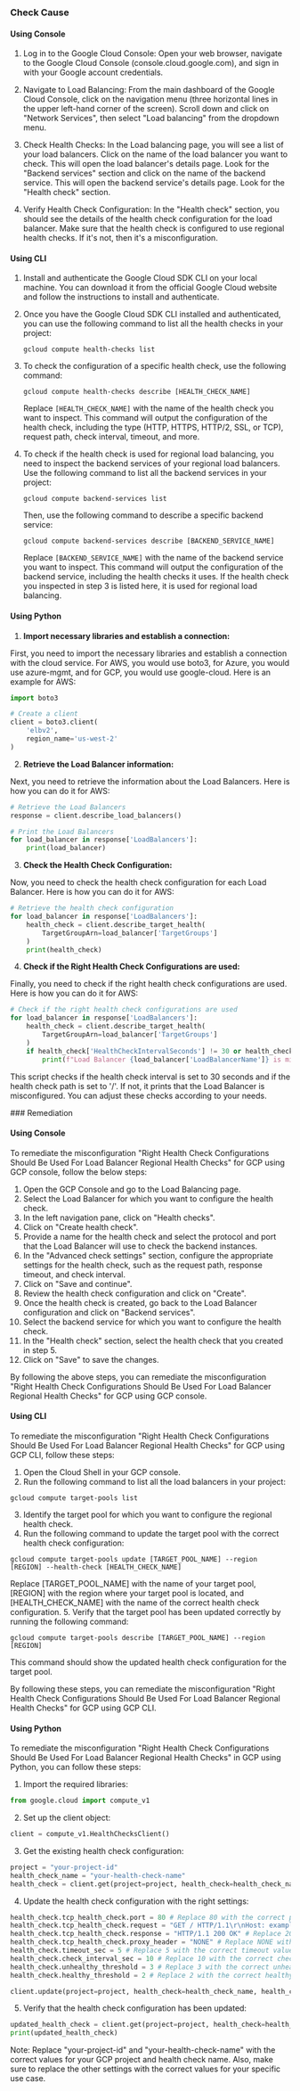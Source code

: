 

<Tabs><Tab title='Cause'>
### Check Cause

#### Using Console

1. Log in to the Google Cloud Console: Open your web browser, navigate to the Google Cloud Console (console.cloud.google.com), and sign in with your Google account credentials.

2. Navigate to Load Balancing: From the main dashboard of the Google Cloud Console, click on the navigation menu (three horizontal lines in the upper left-hand corner of the screen). Scroll down and click on "Network Services", then select "Load balancing" from the dropdown menu.

3. Check Health Checks: In the Load balancing page, you will see a list of your load balancers. Click on the name of the load balancer you want to check. This will open the load balancer's details page. Look for the "Backend services" section and click on the name of the backend service. This will open the backend service's details page. Look for the "Health check" section.

4. Verify Health Check Configuration: In the "Health check" section, you should see the details of the health check configuration for the load balancer. Make sure that the health check is configured to use regional health checks. If it's not, then it's a misconfiguration.

#### Using CLI

1. Install and authenticate the Google Cloud SDK CLI on your local machine. You can download it from the official Google Cloud website and follow the instructions to install and authenticate.

2. Once you have the Google Cloud SDK CLI installed and authenticated, you can use the following command to list all the health checks in your project:

   ```
   gcloud compute health-checks list
   ```

3. To check the configuration of a specific health check, use the following command:

   ```
   gcloud compute health-checks describe [HEALTH_CHECK_NAME]
   ```

   Replace `[HEALTH_CHECK_NAME]` with the name of the health check you want to inspect. This command will output the configuration of the health check, including the type (HTTP, HTTPS, HTTP/2, SSL, or TCP), request path, check interval, timeout, and more.

4. To check if the health check is used for regional load balancing, you need to inspect the backend services of your regional load balancers. Use the following command to list all the backend services in your project:

   ```
   gcloud compute backend-services list
   ```

   Then, use the following command to describe a specific backend service:

   ```
   gcloud compute backend-services describe [BACKEND_SERVICE_NAME]
   ```

   Replace `[BACKEND_SERVICE_NAME]` with the name of the backend service you want to inspect. This command will output the configuration of the backend service, including the health checks it uses. If the health check you inspected in step 3 is listed here, it is used for regional load balancing.

#### Using Python

1. **Import necessary libraries and establish a connection:**

First, you need to import the necessary libraries and establish a connection with the cloud service. For AWS, you would use boto3, for Azure, you would use azure-mgmt, and for GCP, you would use google-cloud. Here is an example for AWS:

```python
import boto3

# Create a client
client = boto3.client(
    'elbv2',
    region_name='us-west-2'
)
```

2. **Retrieve the Load Balancer information:**

Next, you need to retrieve the information about the Load Balancers. Here is how you can do it for AWS:

```python
# Retrieve the Load Balancers
response = client.describe_load_balancers()

# Print the Load Balancers
for load_balancer in response['LoadBalancers']:
    print(load_balancer)
```

3. **Check the Health Check Configuration:**

Now, you need to check the health check configuration for each Load Balancer. Here is how you can do it for AWS:

```python
# Retrieve the health check configuration
for load_balancer in response['LoadBalancers']:
    health_check = client.describe_target_health(
        TargetGroupArn=load_balancer['TargetGroups']
    )
    print(health_check)
```

4. **Check if the Right Health Check Configurations are used:**

Finally, you need to check if the right health check configurations are used. Here is how you can do it for AWS:

```python
# Check if the right health check configurations are used
for load_balancer in response['LoadBalancers']:
    health_check = client.describe_target_health(
        TargetGroupArn=load_balancer['TargetGroups']
    )
    if health_check['HealthCheckIntervalSeconds'] != 30 or health_check['HealthCheckPath'] != '/':
        print(f"Load Balancer {load_balancer['LoadBalancerName']} is misconfigured.")
```

This script checks if the health check interval is set to 30 seconds and if the health check path is set to '/'. If not, it prints that the Load Balancer is misconfigured. You can adjust these checks according to your needs.

</Tab>

<Tab title='Remediation'>
### Remediation

#### Using Console

To remediate the misconfiguration "Right Health Check Configurations Should Be Used For Load Balancer Regional Health Checks" for GCP using GCP console, follow the below steps:

1. Open the GCP Console and go to the Load Balancing page.
2. Select the Load Balancer for which you want to configure the health check.
3. In the left navigation pane, click on "Health checks".
4. Click on "Create health check".
5. Provide a name for the health check and select the protocol and port that the Load Balancer will use to check the backend instances.
6. In the "Advanced check settings" section, configure the appropriate settings for the health check, such as the request path, response timeout, and check interval.
7. Click on "Save and continue".
8. Review the health check configuration and click on "Create".
9. Once the health check is created, go back to the Load Balancer configuration and click on "Backend services".
10. Select the backend service for which you want to configure the health check.
11. In the "Health check" section, select the health check that you created in step 5.
12. Click on "Save" to save the changes.

By following the above steps, you can remediate the misconfiguration "Right Health Check Configurations Should Be Used For Load Balancer Regional Health Checks" for GCP using GCP console.

#### Using CLI

To remediate the misconfiguration "Right Health Check Configurations Should Be Used For Load Balancer Regional Health Checks" for GCP using GCP CLI, follow these steps:

1. Open the Cloud Shell in your GCP console.
2. Run the following command to list all the load balancers in your project:
```
gcloud compute target-pools list
```
3. Identify the target pool for which you want to configure the regional health check.
4. Run the following command to update the target pool with the correct health check configuration:
```
gcloud compute target-pools update [TARGET_POOL_NAME] --region [REGION] --health-check [HEALTH_CHECK_NAME]
```
Replace [TARGET_POOL_NAME] with the name of your target pool, [REGION] with the region where your target pool is located, and [HEALTH_CHECK_NAME] with the name of the correct health check configuration.
5. Verify that the target pool has been updated correctly by running the following command:
```
gcloud compute target-pools describe [TARGET_POOL_NAME] --region [REGION]
```
This command should show the updated health check configuration for the target pool.

By following these steps, you can remediate the misconfiguration "Right Health Check Configurations Should Be Used For Load Balancer Regional Health Checks" for GCP using GCP CLI.

#### Using Python

To remediate the misconfiguration "Right Health Check Configurations Should Be Used For Load Balancer Regional Health Checks" in GCP using Python, you can follow these steps:

1. Import the required libraries:

```python
from google.cloud import compute_v1
```

2. Set up the client object:

```python
client = compute_v1.HealthChecksClient()
```

3. Get the existing health check configuration:

```python
project = "your-project-id"
health_check_name = "your-health-check-name"
health_check = client.get(project=project, health_check=health_check_name)
```

4. Update the health check configuration with the right settings:

```python
health_check.tcp_health_check.port = 80 # Replace 80 with the correct port number
health_check.tcp_health_check.request = "GET / HTTP/1.1\r\nHost: example.com\r\n\r\n" # Replace example.com with the correct domain name
health_check.tcp_health_check.response = "HTTP/1.1 200 OK" # Replace 200 with the correct HTTP response code
health_check.tcp_health_check.proxy_header = "NONE" # Replace NONE with the correct proxy header setting
health_check.timeout_sec = 5 # Replace 5 with the correct timeout value
health_check.check_interval_sec = 10 # Replace 10 with the correct check interval value
health_check.unhealthy_threshold = 3 # Replace 3 with the correct unhealthy threshold value
health_check.healthy_threshold = 2 # Replace 2 with the correct healthy threshold value

client.update(project=project, health_check=health_check_name, health_check_resource=health_check)
```

5. Verify that the health check configuration has been updated:

```python
updated_health_check = client.get(project=project, health_check=health_check_name)
print(updated_health_check)
```

Note: Replace "your-project-id" and "your-health-check-name" with the correct values for your GCP project and health check name. Also, make sure to replace the other settings with the correct values for your specific use case.


</Tab>
</Tabs>